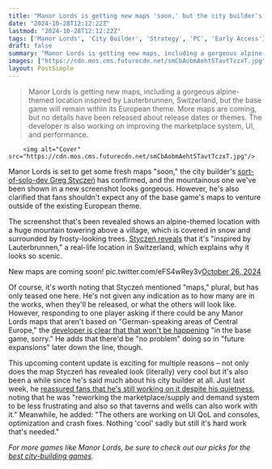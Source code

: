 ```yaml
---
title: "Manor Lords is getting new maps 'soon,' but the city builder's dev is clear that only 'future expansions' could venture outside the base game's existing European theme"
date: "2024-10-28T12:12:22Z"
lastmod: "2024-10-28T12:12:22Z"
tags: ['Manor Lords', 'City Builder', 'Strategy', 'PC', 'Early Access']
draft: false
summary: "Manor Lords is getting new maps, including a gorgeous alpine-themed location inspired by Lauterbrunnen, Switzerland, but the base game will remain within its European theme. More maps are coming, but no details have been released about release dates or themes. The developer is also working on improving the marketplace system, UI, and performance."
images: ["https://cdn.mos.cms.futurecdn.net/smCbAobmAeht5TavtTczxT.jpg"]
layout: PostSimple
---
```

> Manor Lords is getting new maps, including a gorgeous alpine-themed location inspired by Lauterbrunnen, Switzerland, but the base game will remain within its European theme. More maps are coming, but no details have been released about release dates or themes. The developer is also working on improving the marketplace system, UI, and performance.


        <img alt="Cover" src="https://cdn.mos.cms.futurecdn.net/smCbAobmAeht5TavtTczxT.jpg"/>
        
Manor Lords is set to get some fresh maps "soon," the city builder's [<u>sort-of-solo-dev Greg Styczeń</u>](https://www.gamesradar.com/games/city-builder/manor-lords-creator-kind-of-agrees-that-he-isnt-really-a-solo-dev-but-says-hes-earned-the-title-because-if-i-quit-its-game-over/) has confirmed, and the mountainous one we've been shown in a new screenshot looks gorgeous. However, he's also clarified that fans shouldn't expect any of the base game's maps to venture outside of the existing European theme.

The screenshot that's been revealed shows an alpine-themed location with a huge mountain towering above a village, which is covered in snow and surrounded by frosty-looking trees. [Styczeń reveals](https://x.com/LordsManor/status/1850135270617653679) that it's "inspired by Lauterbrunnen," a real-life location in Switzerland, which explains why it looks so scenic. 

New maps are coming soon! pic.twitter.com/eFS4wRey3v[October 26, 2024](https://twitter.com/LordsManor/status/1850037906368569397)

Of course, it's worth noting that Styczeń mentioned "maps," plural, but has only teased one here. He's not given any indication as to how many are in the works, when they'll be released, or what the others will look like. However, responding to one player asking if there could be any Manor Lords maps that aren't based on "German-speaking areas of Central Europe," the [developer is clear that that won't be happening](https://x.com/LordsManor/status/1850151737551925383) "in the base game, sorry." He adds that there'd be "no problem" doing so in "future expansions" later down the line, though.

This upcoming content update is exciting for multiple reasons – not only does the map Styczeń has revealed look (literally) very cool but it's also been a while since he's said much about his city builder at all. Just last week, he [<u>reassured fans that he's still working on it despite his quietness</u>](https://www.gamesradar.com/games/strategy/dont-worry-the-manor-lords-dev-is-still-working-on-the-city-builder-rts-despite-silence-as-of-late-nothing-cool-sadly-but-still-its-hard-work-thats-needed/), noting that he was "reworking the marketplace/supply and demand system to be less frustrating and also so that taverns and wells can also work with it." Meanwhile, he added: "The others are working on UI QoL and consoles, optimization and crash fixes. Nothing 'cool' sadly but still it's hard work that's needed."

*For more games like Manor Lords, be sure to check out our picks for the *[<u><em>best city-building games</em></u>](https://www.gamesradar.com/best-city-building-games/)*.*
        